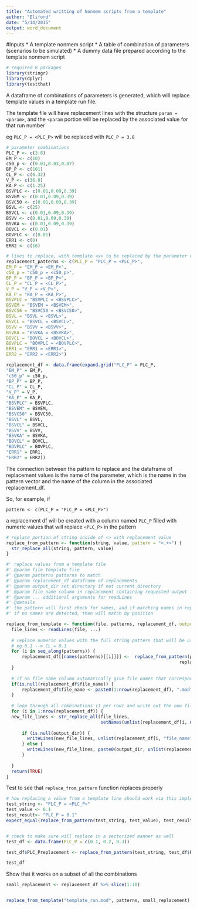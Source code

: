 ```yaml
---
title: "Automated writting of Nonmem scripts from a template"
author: "Eliford"
date: "5/14/2015"
output: word_document
---
```


#Inputs
* A template nonmem script
* A table  of combination of parameters (scenarios to be simulated)
* A dummy data file prepared according to the template nonmem script

```r
# required R packages
library(stringr)
library(dplyr)
library(testthat)
```



A dataframe of combinations of parameters is generated, which will replace template values in a template run file.

The template file will have replacement lines with the structure `param = <param>`, and the `<param` portion
will be replaced by the associated value for that run number

eg `PLC_P = <PLC_P>` will be replaced with `PLC_P = 3.8`

```r
# parameter combinations
PLC_P <- c(3.8)
EM_P <- c(10)
c50_p <- c(0.01,0.03,0.07)
BP_P <- c(101)
CL_P <- c(6.32)
V_P <- c(36.8)
KA_P <- c(1.25)
BSVPLC <- c(0.01,0.09,0.39)
BSVEM <- c(0.01,0.09,0.39)
BSVC50 <- c(0.01,0.09,0.39)
BSVL <- c(25)
BSVCL <- c(0.01,0.09,0.39)
BSVV <- c(0.01,0.09,0.39)
BSVKA <- c(0.01,0.09,0.39)
BOVCL <- c(0.01)
BOVPLC <- c(0.01)
ERR1 <- c(0)
ERR2 <- c(16)

# lines to replace, with template <x> to be replaced by the parameter combinations
replacement_patterns <- c(PLC_P = "PLC_P = <PLC_P>",
EM_P = "EM_P = <EM_P>",
c50_p = "c50_p = <c50_p>",
BP_P = "BP_P = <BP_P>",
CL_P = "CL_P = <CL_P>",
V_P = "V_P = <V_P>",
KA_P = "KA_P = <KA_P>",
BSVPLC = "BSVPLC = <BSVPLC>",
BSVEM = "BSVEM = <BSVEM>",
BSVC50 = "BSVC50 = <BSVC50>",
BSVL = "BSVL = <BSVL>",
BSVCL = "BSVCL = <BSVCL>",
BSVV = "BSVV = <BSVV>",
BSVKA = "BSVKA = <BSVKA>",
BOVCL = "BOVCL = <BOVCL>",
BOVPLC = "BOVPLC = <BOVPLC>",
ERR1 = "ERR1 = <ERR1>",
ERR2 = "ERR2 = <ERR2>")

replacement_df <- data.frame(expand.grid("PLC_P" = PLC_P,
"EM_P" = EM_P,
"c50_p" = c50_p,
"BP_P" = BP_P,
"CL_P" = CL_P,
"V_P" = V_P,
"KA_P" = KA_P,
"BSVPLC" = BSVPLC,
"BSVEM" = BSVEM,
"BSVC50" = BSVC50,
"BSVL" = BSVL,
"BSVCL" = BSVCL,
"BSVV" = BSVV,
"BSVKA" = BSVKA,
"BOVCL" = BOVCL,
"BOVPLC" = BOVPLC,
"ERR1" = ERR1,
"ERR2" = ERR2))

```

The connection between the pattern to replace and the dataframe of replacement values is the name of the parameter, which is the name in the pattern vector and the name of the column in the associated replacement_df.

So, for example, if 

`pattern <- c(PLC_P = "PLC_P = <PLC_P>")`

a replacement df will be created with a column named `PLC_P` filled with numeric values that will replace `<PLC_P>` in the pattern


```r
# replace portion of string inside of <> with replacement value
replace_from_pattern <- function(string, value, pattern = "<.+>") {
  str_replace_all(string, pattern, value)  
}

#' replace values from a template file
#' @param file template file
#' @param patterns patterns to match
#' @param replacement_df dataframe of replacements
#' @param output_dir set directory if not current directory
#' @param file_name column in replacement containing requested output file name
#' @param ... additional arguments for readLines
#' @details 
#' the pattern will first check for names, and if matching names in replacement df will follow, however
#' if no names are detected, then will match by position

replace_from_template <- function(file, patterns, replacement_df, output_dir = NULL,  ...) {
  file_lines <- readLines(file, ...)
  
  # replace numeric values with the full string pattern that will be used from the pattern
  # eg 0.1 --> CL = 0.1
  for (i in seq_along(patterns)) {
      replacement_df[[names(patterns)[[i]]]] <-  replace_from_pattern(patterns[i],
                                                                  replacement_df[[names(patterns)[[i]]]])
  }
  
  # if no file_name column automatically give file names that correspond to the row number 
  if(is.null(replacement_df$file_name)) {
      replacement_df$file_name <- paste0(1:nrow(replacement_df), ".mod")
  }
  
  # loop through all combinations (1 per row) and write out the new file
  for (i in 1:nrow(replacement_df)) {
  new_file_lines <- str_replace_all(file_lines,
                                    setNames(unlist(replacement_df[i, names(patterns)]), patterns))
  
      if (is.null(output_dir)) {
        writeLines(new_file_lines, unlist(replacement_df[i, "file_name"]))
      } else {
        writeLines(new_file_lines, paste0(output_dir, unlist(replacement_df[i, "file_name"])))
      }
                    
  }
  return(TRUE)
}

```

Test to see that `replace_from_pattern` function replaces properly
```r
# how replacing a value from a template line should work via this implementation
test_string <- "PLC_P = <PLC_P>"
test_value <- 0.1
test_result<- "PLC_P = 0.1"
expect_equal(replace_from_pattern(test_string, test_value), test_result)


# check to make sure will replace in a vectorized manner as well
test_df <- data.frame(PLC_P = c(0.1, 0.2, 0.3))

test_df$PLC_Preplacement <- replace_from_pattern(test_string, test_df$PLC_P)

test_df
```

Show that it works on a subset of all the combinations

```r
small_replacement <- replacement_df %>% slice(1:10)


replace_from_template("template_run.mod", patterns, small_replacement)
```


